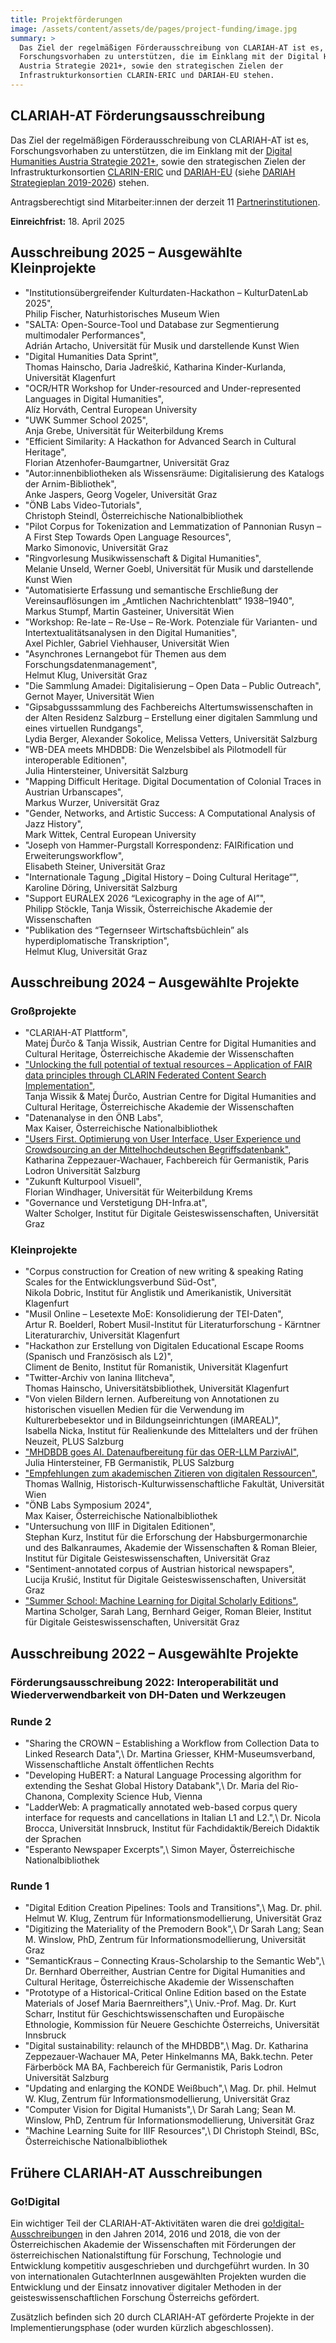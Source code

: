 ```yaml
---
title: Projektförderungen
image: /assets/content/assets/de/pages/project-funding/image.jpg
summary: >
  Das Ziel der regelmäßigen Förderausschreibung von CLARIAH-AT ist es,
  Forschungsvorhaben zu unterstützen, die im Einklang mit der Digital Humanities
  Austria Strategie 2021+, sowie den strategischen Zielen der
  Infrastrukturkonsortien CLARIN-ERIC und DARIAH-EU stehen.
---
```

## CLARIAH-AT Förderungsausschreibung

Das Ziel der regelmäßigen Förderausschreibung von CLARIAH-AT ist es, Forschungsvorhaben zu unterstützen, die im Einklang mit der [Digital Humanities Austria Strategie 2021+](https://gams.uni-graz.at/o:clariah.dha-strategie-2021), sowie den strategischen Zielen der Infrastrukturkonsortien [CLARIN-ERIC](https://www.clarin.eu/) und [DARIAH-EU](https://www.dariah.eu/) (siehe [DARIAH Strategieplan 2019-2026](https://www.dariah.eu/wp-content/uploads/2019/08/Strategic-Plan_2019-2026.pdf)) stehen.

Antragsberechtigt sind Mitarbeiter:innen der derzeit 11 [Partnerinstitutionen](https://clariah.at/de/about-clariah-at/).

**Einreichfrist:** 18. April 2025

## Ausschreibung 2025 – Ausgewählte Kleinprojekte

* "Institutionsübergreifender Kulturdaten-Hackathon – KulturDatenLab 2025", \
  Philip Fischer, Naturhistorisches Museum Wien
* "SALTA: Open-Source-Tool und Database zur Segmentierung multimodaler Performances", \
  Adrián Artacho, Universität für Musik und darstellende Kunst Wien
* "Digital Humanities Data Sprint",\
  Thomas Hainscho, Daria Jadreškić, Katharina Kinder-Kurlanda, Universität Klagenfurt
* "OCR/HTR Workshop for Under-resourced and Under-represented Languages in Digital Humanities", \
  Alíz Horváth, Central European University
* "UWK Summer School 2025",\
  Anja Grebe, Universität für Weiterbildung Krems
* "Efficient Similarity: A Hackathon for Advanced Search in Cultural Heritage",\
  Florian Atzenhofer-Baumgartner, Universität Graz
* "Autor:innenbibliotheken als Wissensräume: Digitalisierung des Katalogs der Arnim-Bibliothek", \
  Anke Jaspers, Georg Vogeler, Universität Graz
* "ÖNB Labs Video-Tutorials",\
  Christoph Steindl, Österreichische Nationalbibliothek
* "Pilot Corpus for Tokenization and Lemmatization of Pannonian Rusyn – A First Step Towards Open Language Resources",\
  Marko Simonovic, Universität Graz
* "Ringvorlesung Musikwissenschaft & Digital Humanities",\
  Melanie Unseld, Werner Goebl, Universität für Musik und darstellende Kunst Wien
* "Automatisierte Erfassung und semantische Erschließung der Vereinsauflösungen im „Amtlichen Nachrichtenblatt“ 1938–1940",\
  Markus Stumpf, Martin Gasteiner, Universität Wien
* "Workshop: Re-late – Re-Use – Re-Work. Potenziale für Varianten- und Intertextualitätsanalysen in den Digital Humanities",\
  Axel Pichler, Gabriel Viehhauser, Universität Wien
* "Asynchrones Lernangebot für Themen aus dem Forschungsdatenmanagement",\
  Helmut Klug, Universität Graz
* "Die Sammlung Amadei: Digitalisierung – Open Data – Public Outreach",\
  Gernot Mayer, Universität Wien
* "Gipsabgusssammlung des Fachbereichs Altertumswissenschaften in der Alten Residenz Salzburg – Erstellung einer digitalen Sammlung und eines virtuellen Rundgangs",\
  Lydia Berger, Alexander Sokolice, Melissa Vetters, Universität Salzburg
* "WB-DEA meets MHDBDB: Die Wenzelsbibel als Pilotmodell für interoperable
  Editionen",\
  Julia Hintersteiner, Universität Salzburg
* "Mapping Difficult Heritage. Digital Documentation of Colonial Traces in Austrian Urbanscapes",\
  Markus Wurzer, Universität Graz
* "Gender, Networks, and Artistic Success: A Computational Analysis of Jazz History",\
  Mark Wittek, Central European University
* "Joseph von Hammer-Purgstall Korrespondenz: FAIRification und Erweiterungsworkflow",\
  Elisabeth Steiner, Universität Graz
* "Internationale Tagung „Digital History – Doing Cultural Heritage“",\
  Karoline Döring, Universität Salzburg
* "Support EURALEX 2026 “Lexicography in the age of AI”",\
  Philipp Stöckle, Tanja Wissik, Österreichische Akademie der Wissenschaften
* "Publikation des “Tegernseer Wirtschaftsbüchlein” als hyperdiplomatische Transkription",\
  Helmut Klug, Universität Graz

## Ausschreibung 2024 – Ausgewählte Projekte

### Großprojekte

* "CLARIAH-AT Plattform",\
  Matej Ďurčo & Tanja Wissik, Austrian Centre for Digital Humanities and Cultural Heritage, Österreichische Akademie der Wissenschaften
* ["Unlocking the full potential of textual resources – Application of FAIR data principles through CLARIN Federated Content Search Implementation"](/projects/clarin-fcs-implementation/),\
  Tanja Wissik & Matej Ďurčo, Austrian Centre for Digital Humanities and Cultural Heritage, Österreichische Akademie der Wissenschaften
* "Datenanalyse in den ÖNB Labs",\
  Max Kaiser, Österreichische Nationalbibliothek
* ["Users First. Optimierung von User Interface, User Experience und Crowdsourcing an der Mittelhochdeutschen Begriffsdatenbank"](/projects/users-first-optimierung-von-user-interface-user-experience-und-crowdsourcing-an-der-mittelhochdeutschen-begriffsdatenbank/),\
  Katharina Zeppezauer-Wachauer, Fachbereich für Germanistik, Paris Lodron Universität Salzburg
* "Zukunft Kulturpool Visuell", \
  Florian Windhager, Universität für Weiterbildung Krems
* "Governance und Verstetigung DH-Infra.at",\
  Walter Scholger, Institut für Digitale Geisteswissenschaften, Universität Graz

### Kleinprojekte

* "Corpus construction for Creation of new writing & speaking Rating Scales for the Entwicklungsverbund Süd-Ost",\
  Nikola Dobric, Institut für Anglistik und Amerikanistik, Universität Klagenfurt
* "Musil Online – Lesetexte MoE: Konsolidierung der TEI-Daten",\
  Artur R. Boelderl, Robert Musil-Institut für Literaturforschung - Kärntner Literaturarchiv, Universität Klagenfurt
* "Hackathon zur Erstellung von Digitalen Educational Escape Rooms (Spanisch und Französisch als L2)",\
  Climent de Benito, Institut für Romanistik, Universität Klagenfurt
* "Twitter-Archiv von Ianina Ilitcheva",\
  Thomas Hainscho, Universitätsbibliothek, Universität Klagenfurt
* "Von vielen Bildern lernen. Aufbereitung von Annotationen zu historischen visuellen Medien für die Verwendung im Kulturerbebesektor und in Bildungseinrichtungen (iMAREAL)", \
  Isabella Nicka, Institut für Realienkunde des Mittelalters und der frühen Neuzeit, PLUS Salzburg
* ["MHDBDB goes AI. Datenaufbereitung für das OER-LLM ParzivAI"](/projects/mhdbdb-goes-ai/), \
  Julia Hintersteiner, FB Germanistik, PLUS Salzburg
* ["Empfehlungen zum akademischen Zitieren von digitalen Ressourcen"](/projects/recommendations-for-the-academic-citation-of-digital-resources/), \
  Thomas Wallnig, Historisch-Kulturwissenschaftliche Fakultät, Universität Wien
* "ÖNB Labs Symposium 2024", \
  Max Kaiser, Österreichische Nationalbibliothek
* "Untersuchung von IIIF in Digitalen Editionen",\
  Stephan Kurz, Institut für die Erforschung der Habsburgermonarchie und des Balkanraumes, Akademie der Wissenschaften & Roman Bleier, Institut für Digitale Geisteswissenschaften, Universität Graz
* "Sentiment-annotated corpus of Austrian historical newspapers", \
  Lucija Krušić, Institut für Digitale Geisteswissenschaften, Universität Graz
* ["Summer School: Machine Learning for Digital Scholarly Editions"](/projects/summer-school-ml-for-digital-editions/),\
  Martina Scholger, Sarah Lang, Bernhard Geiger, Roman Bleier, Institut für Digitale Geisteswissenschaften, Universität Graz

## Ausschreibung 2022 – Ausgewählte Projekte

### **Förderungsausschreibung 2022: Interoperabilität und Wiederverwendbarkeit von DH-Daten und Werkzeugen**

### Runde 2

* <Link link={{"discriminant":"projects","value":"sharing-crown-establishing-workflow-collection-data-linked-research-data"}}>"Sharing the CROWN – Establishing a Workflow from Collection Data to Linked Research Data"</Link>,\
  Dr. Martina Griesser, KHM-Museumsverband, Wissenschaftliche Anstalt öffentlichen Rechts
* <Link link={{"discriminant":"projects","value":"developing-hubert-nlp-algorithm-extending-seshat-global-history-databank"}}>"Developing HuBERT: a Natural Language Processing algorithm for extending the Seshat Global History Databank"</Link>,\
  Dr. Maria del Rio-Chanona, Complexity Science Hub, Vienna
* <Link link={{"discriminant":"projects","value":"ladderweb-pragmatically-annotated-web-based-corpus-query-interface-requests-and-cancellations"}}>"LadderWeb: A pragmatically annotated web-based corpus query interface for requests and cancellations in Italian L1 and L2."</Link>,\
  Dr. Nicola Brocca, Universität Innsbruck, Institut für Fachdidaktik/Bereich Didaktik der Sprachen
* <Link link={{"discriminant":"projects","value":"esperanto-newspaper-excerpts"}}>"Esperanto Newspaper Excerpts"</Link>,\
  Simon Mayer, Österreichische Nationalbibliothek

### Runde 1

* <Link link={{"discriminant":"projects","value":"digital-edition-creation-pipelines-tools-and-transitions"}}>"Digital Edition Creation Pipelines: Tools and Transitions"</Link>,\
  Mag. Dr. phil. Helmut W. Klug, Zentrum für Informationsmodellierung, Universität Graz
* <Link link={{"discriminant":"projects","value":"digitizing-materiality-premodern-book"}}>"Digitizing the Materiality of the Premodern Book"</Link>,\
  Dr Sarah Lang; Sean M. Winslow, PhD, Zentrum für Informationsmodellierung, Universität Graz
* <Link link={{"discriminant":"projects","value":"semantickraus-connecting-kraus-scholarship-semantic-web"}}>"SemanticKraus – Connecting Kraus-Scholarship to the Semantic Web"</Link>,\
  Dr. Bernhard Oberreither, Austrian Centre for Digital Humanities and Cultural Heritage, Österreichische Akademie der Wissenschaften
* <Link link={{"discriminant":"projects","value":"prototype-historical-critical-online-edition-based-estate-materials-josef-maria-baernreither"}}>"Prototype of a Historical-Critical Online Edition based on the Estate Materials of Josef Maria Baernreithers"</Link>,\
  Univ.-Prof. Mag. Dr. Kurt Scharr, Institut für Geschichtswissenschaften und Europäische Ethnologie, Kommission für Neuere Geschichte Österreichs, Universität Innsbruck
* <Link link={{"discriminant":"projects","value":"digital-sustainability-relaunch-mhdbdb"}}>"Digital sustainability: relaunch of the MHDBDB"</Link>,\
  Mag. Dr. Katharina Zeppezauer-Wachauer MA, Peter Hinkelmanns MA, Bakk.techn. Peter Färberböck MA BA, Fachbereich für Germanistik, Paris Lodron Universität Salzburg
* <Link link={{"discriminant":"projects","value":"digital-edition-white-paper-update"}}>"Updating and enlarging the KONDE Weißbuch"</Link>,\
  Mag. Dr. phil. Helmut W. Klug, Zentrum für Informationsmodellierung, Universität Graz
* <Link link={{"discriminant":"projects","value":"computer-vision-digital-humanists"}}>"Computer Vision for Digital Humanists"</Link>,\
  Dr Sarah Lang; Sean M. Winslow, PhD, Zentrum für Informationsmodellierung, Universität Graz
* <Link link={{"discriminant":"projects","value":"machine-learning-suite-iiif-resources"}}>"Machine Learning Suite for IIIF Resources"</Link>,\
  DI Christoph Steindl, BSc, Österreichische Nationalbibliothek

## Frühere CLARIAH-AT Ausschreibungen

### Go!Digital

Ein wichtiger Teil der CLARIAH-AT-Aktivitäten waren die drei [go!digital-Ausschreibungen](https://www.oeaw.ac.at/foerderungen/godigital) in den Jahren 2014, 2016 und 2018, die von der Österreichischen Akademie der Wissenschaften mit Förderungen der österreichischen Nationalstiftung für Forschung, Technologie und Entwicklung kompetitiv ausgeschrieben und durchgeführt wurden. In 30 von internationalen GutachterInnen ausgewählten Projekten wurden die Entwicklung und der Einsatz innovativer digitaler Methoden in der geisteswissenschaftlichen Forschung Österreichs gefördert.

Zusätzlich befinden sich 20 durch CLARIAH-AT geförderte Projekte in der Implementierungsphase (oder wurden kürzlich abgeschlossen).
